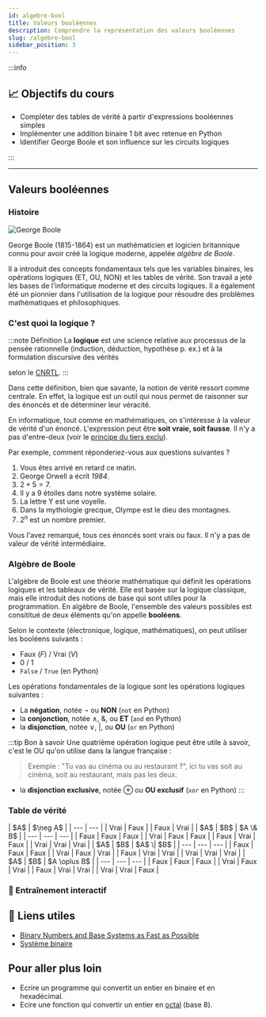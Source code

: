 ```yaml
---
id: algebre-bool
title: Valeurs booléennes
description: Comprendre la représentation des valeurs booléennes
slug: /algebre-bool
sidebar_position: 3
---
```


:::info

## 📈 Objectifs du cours

- Compléter des tables de vérité à partir d'expressions booléennes simples
- Implémenter une addition binaire 1 bit avec retenue en Python
- Identifier George Boole et son influence sur les circuits logiques

:::

---

## Valeurs booléennes

### Histoire

![George Boole](https://upload.wikimedia.org/wikipedia/commons/c/ce/George_Boole_color.jpg)

George Boole (1815-1864) est un mathématicien et logicien britannique connu pour avoir créé la logique moderne, appelée *algèbre de Boole*.

Il a introduit des concepts fondamentaux tels que les variables binaires, les opérations logiques (ET, OU, NON) et les tables de vérité. Son travail a jeté les bases de l'informatique moderne et des circuits logiques.
Il a également été un pionnier dans l'utilisation de la logique pour résoudre des problèmes mathématiques et philosophiques.

### C'est quoi la logique ?

:::note Définition
La **logique** est une science relative aux processus de la pensée rationnelle (induction, déduction, hypothèse p. ex.) et à la formulation discursive des vérités

selon le [CNRTL](https://www.cnrtl.fr/definition/logique).
:::

Dans cette définition, bien que savante, la notion de vérité ressort comme centrale. En effet, la logique est un outil qui nous permet de raisonner sur des énoncés et de déterminer leur véracité.

En informatique, tout comme en mathématiques, on s'intéresse à la valeur de vérité d'un énoncé. L'expression peut être **soit vraie, soit fausse**. Il n'y a pas d'entre-deux (voir le [principe du tiers exclu](https://fr.wikipedia.org/wiki/Principe_du_tiers_exclu)).  

Par exemple, comment réponderiez-vous aux questions suivantes ?

1. Vous êtes arrivé en retard ce matin.
2. George Orwell a écrit *1984*.
3. $2 + 5 = 7$.
4. Il y a 9 étoiles dans notre système solaire.
5. La lettre Y est une voyelle.
6. Dans la mythologie grecque, Olympe est le dieu des montagnes.
7. $2^n$ est un nombre premier.

Vous l'avez remarqué, tous ces énoncés sont vrais ou faux. Il n'y a pas de valeur de vérité intermédiaire. 

### Algèbre de Boole

L'algèbre de Boole est une théorie mathématique qui définit les opérations logiques et les tableaux de vérité. Elle est basée sur la logique classique, mais elle introduit des notions de base qui sont utiles pour la programmation.
En algèbre de Boole, l'ensemble des valeurs possibles est consititué de deux éléments qu'on appelle **booléens**.

Selon le contexte (électronique, logique, mathématiques), on peut utiliser les booléens suivants :
- Faux ($F$) / Vrai ($V$)
- 0 / 1
- `False` / `True` (en Python)

Les opérations fondamentales de la logique sont les opérations logiques suivantes :
- La **négation**, notée $\neg$ ou **NON** (`not` en Python)  
- la **conjonction**, notée $\land$, $\&$, ou **ET** (`and` en Python) 
- la **disjonction**, notée $\lor$, $|$, ou **OU** (`or` en Python)

:::tip Bon à savoir
Une quatrième opération logique peut être utile à savoir, c'est le OU qu'on utilise dans la langue française : 

> Exemple : "Tu vas au cinéma ou au restaurant ?", ici tu vas soit au cinéma, soit au restaurant, mais pas les deux.

- la **disjonction exclusive**, notée $\oplus$ ou **OU exclusif** (`xor` en Python)
:::

### Table de vérité


<Tabs>
  <TabItem value="non" label="La négation" default> 
    | $A$ | $\neg A$ |
    | --- | --- |
    | Vrai | Faux |
    | Faux | Vrai |
  </TabItem>
  <TabItem value="et" label="La conjonction">
    | $A$ | $B$ | $A \& B$ |
    | --- | --- | --- |
    | Faux | Faux | Faux |
    | Vrai | Faux | Faux |
    | Faux | Vrai | Faux |
    | Vrai | Vrai | Vrai |
  </TabItem>
  <TabItem value="or" label="La disjonction">
    | $A$ | $B$ | $A$ \| $B$ |
    | --- | --- | --- |
    | Faux | Faux | Faux |
    | Vrai | Faux | Vrai |
    | Faux | Vrai | Vrai |
    | Vrai | Vrai | Vrai |
  </TabItem>
  <TabItem value="xor" label="La disjonction exclusive">
    | $A$ | $B$ | $A \oplus B$ |
    | --- | --- | --- |
    | Faux | Faux | Faux |
    | Vrai | Faux | Vrai |
    | Faux | Vrai | Vrai |
    | Vrai | Vrai | Faux |
  </TabItem>
</Tabs>

### 🎯 Entraînement interactif


### 

## 🔗 Liens utiles

- [Binary Numbers and Base Systems as Fast as Possible](https://www.youtube.com/watch?v=LpuPe81bc2w)
- [Système binaire](https://fr.wikipedia.org/wiki/Syst%C3%A8me_binaire)

## Pour aller plus loin

- Ecrire un programme qui convertit un entier en binaire et en hexadécimal.
- Ecire une fonction qui convertir un entier en [octal](https://fr.wikipedia.org/wiki/Syst%C3%A8me_octal) (base 8).